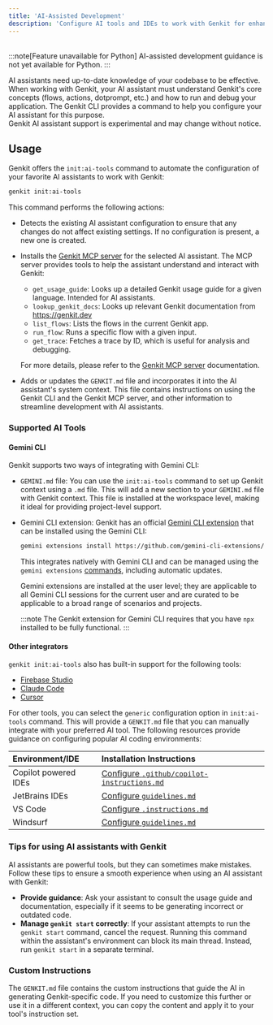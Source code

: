 ```yaml
---
title: 'AI-Assisted Development'
description: 'Configure AI tools and IDEs to work with Genkit for enhanced code generation.'
---
```



<div style="display: flex; justify-content: space-between; align-items: center; gap: 1rem; margin: 1rem 0 1rem 0;">
  <LanguageSelector />
  <CopyMarkdownButton />
</div>

<LanguageContent lang="python">

:::note[Feature unavailable for Python]
AI-assisted development guidance is not yet available for Python.
:::

</LanguageContent>

<LanguageContent lang="js go">
AI assistants need up-to-date knowledge of your codebase to be effective. When working with Genkit, your AI assistant must understand Genkit's core concepts (flows, actions, dotprompt, etc.) and how to run and debug your application. The Genkit CLI provides a command to help you configure your AI assistant for this purpose.

<Aside type="caution" title="Experimental">
 Genkit AI assistant support is experimental and may change without notice.
</Aside>

## Usage

Genkit offers the `init:ai-tools` command to automate the configuration of your favorite AI assistants to work with Genkit:

```bash
genkit init:ai-tools
```

This command performs the following actions:

- Detects the existing AI assistant configuration to ensure that any changes do not affect existing settings. If no configuration is present, a new one is created.

- Installs the [Genkit MCP server](/docs/mcp-server) for the selected AI assistant. The MCP server provides tools to help the assistant understand and interact with Genkit:
    -   `get_usage_guide`: Looks up a detailed Genkit usage guide for a given language. Intended for AI assistants. 
    -   `lookup_genkit_docs`: Looks up relevant Genkit documentation from https://genkit.dev
    -   `list_flows`: Lists the flows in the current Genkit app.
    -   `run_flow`: Runs a specific flow with a given input.
    -   `get_trace`: Fetches a trace by ID, which is useful for analysis and debugging.

    For more details, please refer to the [Genkit MCP server](/docs/mcp-server) documentation.

- Adds or updates the `GENKIT.md` file and incorporates it into the AI assistant's system context. This file contains instructions on using the Genkit CLI and the Genkit MCP server, and other information to streamline development with AI assistants.

### Supported AI Tools

#### Gemini CLI

Genkit supports two ways of integrating with Gemini CLI:

 - `GEMINI.md` file: You can use the `init:ai-tools` command to set up Genkit context using a `.md` file. This will add a new section to your `GEMINI.md` file with Genkit context. This file is installed at the workspace level, making it ideal for providing project-level support. 

 - Gemini CLI extension: Genkit has an official [Gemini CLI extension](https://github.com/gemini-cli-extensions/genkit) that can be installed using the Gemini CLI:

    ```bash
    gemini extensions install https://github.com/gemini-cli-extensions/genkit
    ``` 

    This integrates natively with Gemini CLI and can be managed using the `gemini extensions` [commands](https://github.com/google-gemini/gemini-cli/blob/main/docs/extension.md), including automatic updates. 

    Gemini extensions are installed at the user level; they are applicable to all Gemini CLI sessions for the current user and are curated to be applicable to a broad range of scenarios and projects. 

    :::note
    The Genkit extension for Gemini CLI requires that you have `npx` installed to be fully functional.
    :::
 
#### Other integrators

`genkit init:ai-tools` also has built-in support for the following tools:

- [Firebase Studio](https://firebase.google.com/docs/studio)
- [Claude Code](https://www.anthropic.com/claude-code)
- [Cursor](https://cursor.com/home)

For other tools, you can select the `generic` configuration option in `init:ai-tools` command. This will provide a `GENKIT.md` file that you can manually integrate with your preferred AI tool. The following resources provide guidance on configuring popular AI coding environments:


| Environment/IDE | Installation Instructions |
|:----------------|:--------------------------|
| Copilot powered IDEs | <a href="https://code.visualstudio.com/docs/copilot/copilot-customization#_custom-instructions" target="_blank">Configure `.github/copilot-instructions.md`</a> |
| JetBrains IDEs  | <a href="https://www.jetbrains.com/help/junie/customize-guidelines.html" target="_blank">Configure `guidelines.md`</a> |
| VS Code | <a href="https://code.visualstudio.com/docs/copilot/copilot-customization#_custom-instructions" target="_blank">Configure `.instructions.md`</a> |
| Windsurf | <a href="https://docs.windsurf.com/windsurf/cascade/memories#rules" target="_blank">Configure `guidelines.md`</a> |

### Tips for using AI assistants with Genkit

AI assistants are powerful tools, but they can sometimes make mistakes. Follow these tips to ensure a smooth experience when using an AI assistant with Genkit:

- **Provide guidance**: Ask your assistant to consult the usage guide and documentation, especially if it seems to be generating incorrect or outdated code.
- **Manage `genkit start` correctly**: If your assistant attempts to run the `genkit start` command, cancel the request. Running this command within the assistant's environment can block its main thread. Instead, run `genkit start` in a separate terminal.

### Custom Instructions

The `GENKIT.md` file contains the custom instructions that guide the AI in generating Genkit-specific code. If you need to customize this further or use it in a different context, you can copy the content and apply it to your tool's instruction set.

</LanguageContent>


<LanguageContent lang="js">
  <Code code={jsContext} lang="md" title="GENKIT.md" />
</LanguageContent>

<LanguageContent lang="go">

  <Code code={goContext} lang="md" title="GENKIT.md" />
</LanguageContent>
